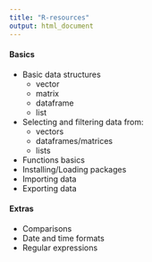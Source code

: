 ```yaml
---
title: "R-resources"
output: html_document
---
```

#### Basics
- Basic data structures
    - vector
    - matrix
    - dataframe
    - list
- Selecting and filtering data from:
    - vectors
    - dataframes/matrices
    - lists
- Functions basics
- Installing/Loading packages
- Importing data
- Exporting data


#### Extras
- Comparisons
- Date and time formats
- Regular expressions

